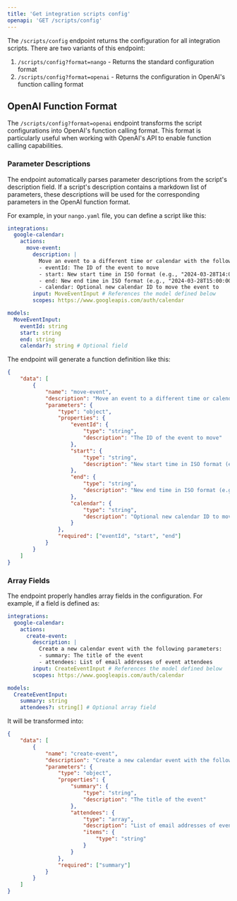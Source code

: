 ```yaml
---
title: 'Get integration scripts config'
openapi: 'GET /scripts/config'
---
```


The `/scripts/config` endpoint returns the configuration for all integration scripts. There are two variants of this endpoint:

1. `/scripts/config?format=nango` - Returns the standard configuration format
2. `/scripts/config?format=openai` - Returns the configuration in OpenAI's function calling format

## OpenAI Function Format

The `/scripts/config?format=openai` endpoint transforms the script configurations into OpenAI's function calling format. This format is particularly useful when working with OpenAI's API to enable function calling capabilities.

### Parameter Descriptions

The endpoint automatically parses parameter descriptions from the script's description field. If a script's description contains a markdown list of parameters, these descriptions will be used for the corresponding parameters in the OpenAI function format.

For example, in your `nango.yaml` file, you can define a script like this:

```yaml
integrations:
  google-calendar:
    actions:
      move-event:
        description: |
          Move an event to a different time or calendar with the following parameters:
          - eventId: The ID of the event to move
          - start: New start time in ISO format (e.g., "2024-03-28T14:00:00")
          - end: New end time in ISO format (e.g., "2024-03-28T15:00:00")
          - calendar: Optional new calendar ID to move the event to
        input: MoveEventInput # References the model defined below
        scopes: https://www.googleapis.com/auth/calendar

models:
  MoveEventInput:
    eventId: string
    start: string
    end: string
    calendar?: string # Optional field
```

The endpoint will generate a function definition like this:

```json
{
    "data": [
        {
            "name": "move-event",
            "description": "Move an event to a different time or calendar with the following parameters:\n- eventId: The ID of the event to move\n- start: New start time in ISO format (e.g., \"2024-03-28T14:00:00\")\n- end: New end time in ISO format (e.g., \"2024-03-28T15:00:00\")\n- calendar: Optional new calendar ID to move the event to",
            "parameters": {
                "type": "object",
                "properties": {
                    "eventId": {
                        "type": "string",
                        "description": "The ID of the event to move"
                    },
                    "start": {
                        "type": "string",
                        "description": "New start time in ISO format (e.g., \"2024-03-28T14:00:00\")"
                    },
                    "end": {
                        "type": "string",
                        "description": "New end time in ISO format (e.g., \"2024-03-28T15:00:00\")"
                    },
                    "calendar": {
                        "type": "string",
                        "description": "Optional new calendar ID to move the event to"
                    }
                },
                "required": ["eventId", "start", "end"]
            }
        }
    ]
}
```

### Array Fields

The endpoint properly handles array fields in the configuration. For example, if a field is defined as:

```yaml
integrations:
  google-calendar:
    actions:
      create-event:
        description: |
          Create a new calendar event with the following parameters:
          - summary: The title of the event
          - attendees: List of email addresses of event attendees
        input: CreateEventInput # References the model defined below
        scopes: https://www.googleapis.com/auth/calendar

models:
  CreateEventInput:
    summary: string
    attendees?: string[] # Optional array field
```

It will be transformed into:

```json
{
    "data": [
        {
            "name": "create-event",
            "description": "Create a new calendar event with the following parameters:\n- summary: The title of the event\n- attendees: List of email addresses of event attendees",
            "parameters": {
                "type": "object",
                "properties": {
                    "summary": {
                        "type": "string",
                        "description": "The title of the event"
                    },
                    "attendees": {
                        "type": "array",
                        "description": "List of email addresses of event attendees",
                        "items": {
                            "type": "string"
                        }
                    }
                },
                "required": ["summary"]
            }
        }
    ]
}
```
